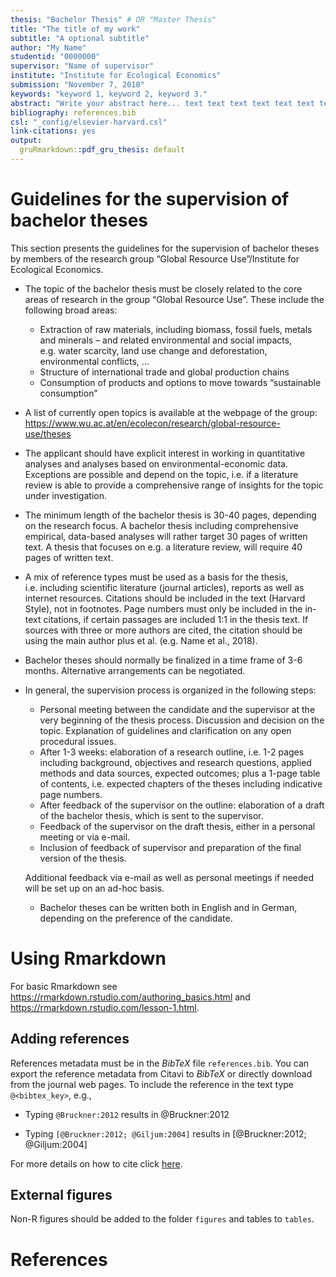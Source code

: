 ```yaml
---
thesis: "Bachelor Thesis" # OR "Master Thesis"
title: "The title of my work"
subtitle: "A optional subtitle"
author: "My Name"
studentid: "0000000"
supervisor: "Name of supervisor"
institute: "Institute for Ecological Economics"
submission: "November 7, 2018"
keywords: "keyword 1, keyword 2, keyword 3."
abstract: "Write your abstract here... text text text text text text text text text text text text text text text text text text text text text."
bibliography: references.bib
csl: "_config/elsevier-harvard.csl"
link-citations: yes
output: 
  gruRmarkdown::pdf_gru_thesis: default
---
```


# Guidelines for the supervision of bachelor theses

This section presents the guidelines for the supervision of bachelor theses by members of the research group "Global Resource Use"/Institute for Ecological Economics.

- The topic of the bachelor thesis must be closely related to the core areas of research in the group "Global Resource Use". These include the following broad areas: 
    - Extraction of raw materials, including biomass, fossil fuels, metals and minerals -- and related environmental and social impacts, e.g. water scarcity, land use change and deforestation, environmental conflicts, ...
    - Structure of international trade and global production chains
    - Consumption of products and options to move towards "sustainable consumption"
- A list of currently open topics is available at the webpage of the group: <https://www.wu.ac.at/en/ecolecon/research/global-resource-use/theses>
- The applicant should have explicit interest in working in quantitative analyses and analyses based on environmental-economic data. Exceptions are possible and depend on the topic, i.e. if a literature review is able to provide a comprehensive range of insights for the topic under investigation.
- The minimum length of the bachelor thesis is 30-40 pages, depending on the research focus. A bachelor thesis including comprehensive empirical, data-based analyses will rather target 30 pages of written text. A thesis that focuses on e.g. a literature review, will require 40 pages of written text. 
- A mix of reference types must be used as a basis for the thesis, i.e. including scientific literature (journal articles), reports as well as internet resources. Citations should be included in the text (Harvard Style), not in footnotes. Page numbers must only be included in the in-text citations, if certain passages are included 1:1 in the thesis text. If sources with three or more authors are cited, the citation should be using the main author plus et al. (e.g. Name et al., 2018).
- Bachelor theses should normally be finalized in a time frame of 3-6 months. Alternative arrangements can be negotiated.
- In general, the supervision process is organized in the following steps: 
    - Personal meeting between the candidate and the supervisor at the very beginning of the thesis process. Discussion and decision on the topic. Explanation of guidelines and clarification on any open procedural issues. 
    - After 1-3 weeks: elaboration of a research outline, i.e. 1-2 pages including background, objectives and research questions, applied methods and data sources, expected outcomes; plus a 1-page table of contents, i.e. expected chapters of the theses including indicative page numbers.
    - After feedback of the supervisor on the outline: elaboration of a draft of the bachelor thesis, which is sent to the supervisor.
    - Feedback of the supervisor on the draft thesis, either in a personal meeting or via e-mail. 
    - Inclusion of feedback of supervisor and preparation of the final version of the thesis. 
        
    Additional feedback via e-mail as well as personal meetings if needed will be set up on an ad-hoc basis.
    
    - Bachelor theses can be written both in English and in German, depending on the preference of the candidate. 

# Using Rmarkdown 

For basic Rmarkdown see <https://rmarkdown.rstudio.com/authoring_basics.html> and <https://rmarkdown.rstudio.com/lesson-1.html>.

## Adding references 

References metadata must be in the *BibTeX* file `references.bib`. You can export the reference metadata from Citavi to *BibTeX* or directly download from the journal web pages. To include the reference in the text type `@<bibtex_key>`, e.g.,

- Typing `@Bruckner:2012` results in @Bruckner:2012 

- Typing `[@Bruckner:2012; @Giljum:2004]` results in [@Bruckner:2012; @Giljum:2004]

For more details on how to cite click [here](https://rmarkdown.rstudio.com/authoring_bibliographies_and_citations.html).

## External figures 

Non-R figures should be added to the folder `figures` and tables to `tables`.

# References {-}
<!-- LEAVE THIS SECTION EMPTY -->
